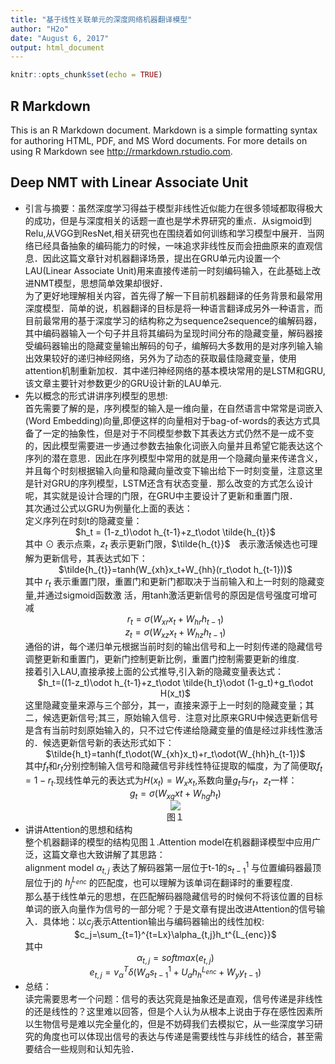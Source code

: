 ```yaml
---
title: "基于线性关联单元的深度网络机器翻译模型"
author: "H2o"
date: "August 6, 2017"
output: html_document
---
```


```r
knitr::opts_chunk$set(echo = TRUE)
```

## R Markdown

This is an R Markdown document. Markdown is a simple formatting syntax for authoring HTML, PDF, and MS Word documents. For more details on using R Markdown see <http://rmarkdown.rstudio.com>.

## Deep NMT with Linear Associate Unit    
+ 引言与摘要：虽然深度学习得益于模型非线性近似能力在很多领域都取得极大的成功，但是与深度相关的话题一直也是学术界研究的重点．从sigmoid到Relu,从VGG到ResNet,相关研究也在围绕着如何训练和学习模型中展开．当网络已经具备抽象的编码能力的时候，一味追求非线性反而会扭曲原来的直观信息．因此这篇文章针对机器翻译场景，提出在GRU单元内设置一个LAU(Linear Associate Unit)用来直接传递前一时刻编码输入，在此基础上改进NMT模型，思想简单效果却很好．   
为了更好地理解相关内容，首先得了解一下目前机器翻译的任务背景和最常用深度模型．简单的说，机器翻译的目标是将一种语言翻译成另外一种语言，而目前最常用的基于深度学习的结构称之为sequence2sequence的编解码器，其中编码器输入一个句子并且将其编码为呈现时间分布的隐藏变量，解码器接受编码器输出的隐藏变量输出解码的句子，编解码大多数用的是对序列输入输出效果较好的递归神经网络，另外为了动态的获取最佳隐藏变量，使用attention机制重新加权．其中递归神经网络的基本模块常用的是LSTM和GRU,该文章主要针对参数更少的GRU设计新的LAU单元.   
+ 先以概念的形式讲讲序列模型的思想:   
首先需要了解的是，序列模型的输入是一维向量，在自然语言中常常是词嵌入(Word Embedding)向量,即便这样的向量相对于bag-of-words的表达方式具备了一定的抽象性，但是对于不同模型参数下其表达方式仍然不是一成不变的，因此模型需要进一步通过参数去抽象化词嵌入向量并且希望它能表达这个序列的潜在意思．因此在序列模型中常用的就是用一个隐藏向量来传递含义，并且每个时刻根据输入向量和隐藏向量改变下输出给下一时刻变量，注意这里是针对GRU的序列模型，LSTM还含有状态变量．那么改变的方式怎么设计呢，其实就是设计合理的门限，在GRU中主要设计了更新和重置门限．   
其次通过公式以GRU为例量化上面的表达：  
定义序列在时刻t的隐藏变量：    
      <center>$h_t = (1-z_t)\odot h_{t-1}+z_t\odot \tilde{h_{t}}$</center>
其中 $\odot$ 表示点乘，$z_t$ 表示更新门限，$\tilde{h_{t}}$　表示激活候选也可理解为更新信号，其表达式如下：<center>$\tilde{h_{t}}=tanh(W_{xh}x_t+W_{hh}(r_t\odot h_{t-1}))$</center>
其中 $r_t$ 表示重置门限，重置门和更新门都取决于当前输入和上一时刻的隐藏变量,并通过sigmoid函数激  活，用tanh激活更新信号的原因是信号强度可增可减    
                    <center>$r_t=\sigma(W_{xr}x_t+W_{hr}h_{t-1})$   
                    $z_t=\sigma(W_{xz}x_t+W_{hz}h_{t-1})$</center>
通俗的讲，每个递归单元根据当前时刻的输出信号和上一时刻传递的隐藏信号调整更新和重置门，更新门控制更新比例，重置门控制需要更新的维度.  
接着引入LAU,直接承接上面的公式推导,引入新的隐藏变量表达式：<center>$h_t=((1-z_t)\odot h_{t-1}+z_t\odot \tilde{h_t}\odot (1-g_t)+g_t\odot H(x_t)$</center> 这里隐藏变量来源与三个部分，其一，直接来源于上一时刻的隐藏变量；其二，候选更新信号;其三，原始输入信号．注意对比原来GRU中候选更新信号是含有当前时刻原始输入的，只不过它传递给隐藏变量的值是经过非线性激活的．候选更新信号新的表达形式如下：<center>$\tilde{h_t}=tanh(f_t\odot(W_{xh}x_t)+r_t\odot(W_{hh}h_{t-1})$</center>
其中$f_t$和$r_t$分别控制输入信号和隐藏信号非线性特征提取的幅度，为了简便取$f_t=1-r_t$.现线性单元的表达式为$H(x_t)=W_xx_t$,系数向量$g_t$与$r_t$，$z_t$一样：<center>$g_t=\sigma(W_{xg}xt+W_{hg}h_t)$</center>
<center>![](https://naivescript.github.io/images/DEEPLAU.png)</center>
<center>图１</center>
+ 讲讲Attention的思想和结构   
整个机器翻译的模型的结构见图１.Attention model在机器翻译模型中应用广泛，这篇文章也大致讲解了其思路：    
alignment model $\alpha_{t,j}$ 表达了解码器第一层位于t-1的$s^{1}_{t-1}$ 与位置编码器最顶层位于j的 $h^{L_{enc}}_j$ 的匹配度，也可以理解为该单词在翻译时的重要程度.    
那么基于线性单元的思想，在匹配解码器隐藏信号的时候何不将该位置的目标单词的嵌入向量作为信号的一部分呢？于是文章有提出改进Attention的信号输入．具体地：以$c_j$表示Attention输出与编码器输出的线性加权:<center>$c_j=\sum_{t=1}^{t=Lx}\alpha_{t,j}h_t^{L_{enc}}$</center>
其中 <center>$\alpha_{t,j}=softmax(e_{t,j})$    
$e_{t,j}=v^{T}_{\alpha}\delta(W_as^{1}_{t-1}+U_ah_{h}^{L_{enc}}+W_yy_{t-1})$</center>
+ 总结：   
读完需要思考一个问题：信号的表达究竟是抽象还是直观，信号传递是非线性的还是线性的？这里难以回答，但是个人认为从根本上说由于存在感性因素所以生物信号是难以完全量化的，但是不妨碍我们去模拟它，从一些深度学习研究的角度也可以体现出信号的表达与传递是需要线性与非线性的结合，甚至需要结合一些规则和认知先验．




